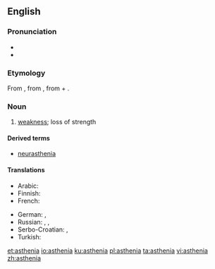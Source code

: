 {{was wotd|2007|September|22}}
==English==

===Pronunciation===
* {{audio|en-us-asthenia.ogg|Audio (US)|lang=en}}
* {{rhymes|iːniə}}

===Etymology===
From {{etyl|grc|en}} {{term|sc=polytonic|ἀσθένεια|tr=asthénia|lang=grc}}, from {{term|sc=polytonic|ἀσθενής|tr=asthenḗs||sick, weak|lang=grc}}, from {{term|sc=polytonic|ἀ-|tr=a||not, un-|lang=grc}} + {{term|sc=polytonic|σθένος|tr=thénos||strength|lang=grc}}.

===Noun===
{{en-noun|~}}

# {{context|medicine|lang=en}} [[weakness]]; loss of strength

====Derived terms====
* [[neurasthenia]]

====Translations====
{{trans-top|loss of strength}}
* Arabic: {{t|ar|ضعف|m|tr=ḍaʕff|sc=Arab}}
* Finnish: {{t|fi|astenia}}
* French: {{t+|fr|asthénie|f}}
{{trans-mid}}
* German: {{t|de|Asthenie|f}}, {{t|de|Körperschwäche|f}}
* Russian: {{t+|ru|сла́бость|tr=slabost'}}, {{t+|ru|астения|tr=asteníja}}, {{t+|ru|бесси́лие|n|tr=bessílije}}
* Serbo-Croatian: {{t|sh|astenija|f}}, {{t|sh|slabost|f}}
* Turkish: {{t+|tr|argınlık}}
{{trans-bottom}}

[[et:asthenia]]
[[io:asthenia]]
[[ku:asthenia]]
[[pl:asthenia]]
[[ta:asthenia]]
[[vi:asthenia]]
[[zh:asthenia]]
